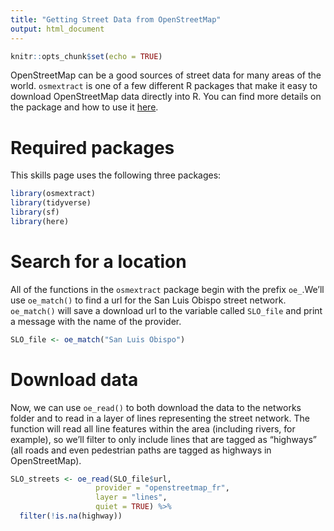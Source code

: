 ```yaml
---
title: "Getting Street Data from OpenStreetMap"
output: html_document
---
```


```r
knitr::opts_chunk$set(echo = TRUE)
```

OpenStreetMap can be a good sources of street data for many areas of the world.
`osmextract` is one of a few different R packages that make it easy to download
OpenStreetMap data directly into R. You can find more details on the package 
and how to use it [here](https://cran.r-project.org/web/packages/osmextract/vignettes/osmextract.html){target="_blank"}.

# Required packages

This skills page uses the following three packages:

```r
library(osmextract)
library(tidyverse)
library(sf)
library(here)
```

# Search for a location

All of the functions in the `osmextract` package begin with the prefix `oe_`.We'll use `oe_match()` to find a url for the San Luis Obispo street network. `oe_match()` will save a download url to the variable called `SLO_file` and print a message with the name of the provider.

```r
SLO_file <- oe_match("San Luis Obispo")
```

# Download data

Now, we can use `oe_read()` to both download the data to the networks folder and
to read in a layer of lines representing the street network. The function will 
read all line features within the area (including rivers, for example), so we'll
filter to only include lines that are tagged as "highways" (all roads and even 
pedestrian paths are tagged as highways in OpenStreetMap).

```r
SLO_streets <- oe_read(SLO_file$url, 
                   provider = "openstreetmap_fr", 
                   layer = "lines", 
                   quiet = TRUE) %>%
  filter(!is.na(highway)) 
```

